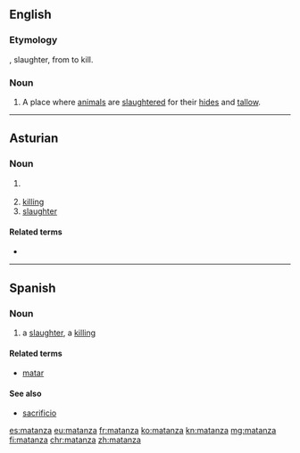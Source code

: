 ==English==

===Etymology===
{{etyl|es|en}}, slaughter, from {{m|es|matar}} to kill.

===Noun===
{{en-noun}}

# {{lb|en|US|Western US}} A place where [[animal]]s are [[slaughter]]ed for their [[hide]]s and [[tallow]].

{{Webster 1913}}

----

==Asturian==

===Noun===
{{ast-noun|f|matances}}

# {{l|en|kill}} {{gloss|act of killing}}
# [[killing]]
# [[slaughter]]

====Related terms====
* {{l|ast|matar}}

----

==Spanish==

===Noun===
{{es-noun|f}}

# a [[slaughter]], a [[killing]]

====Related terms====
* [[matar]] {{pos_v}}

====See also====
* [[sacrificio]] {{g|m}}

[[es:matanza]]
[[eu:matanza]]
[[fr:matanza]]
[[ko:matanza]]
[[kn:matanza]]
[[mg:matanza]]
[[fi:matanza]]
[[chr:matanza]]
[[zh:matanza]]